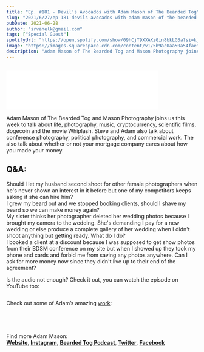 ```yaml
---
title: "Ep. #181 - Devil's Avocados with Adam Mason of The Bearded Tog"
slug: "2021/6/27/ep-181-devils-avocados-with-adam-mason-of-the-bearded-tog"
pubDate: 2021-06-28
author: "srvanelk@gmail.com"
tags: ["Special Guest"]
spotifyUrl: "https://open.spotify.com/show/09hCjT9XXAKzGin8bkLG3a?si=kjRZvQ1JTb6Ov3HVzSSlWA"
image: "https://images.squarespace-cdn.com/content/v1/5b9ac0aa50a54faef024c950/1624840905769-POQZ5UQ28W7K1BEHRHHE/adam-mason-6.jpeg?format=original"
description: "Adam Mason of The Bearded Tog and Mason Photography joins us this week to talk about life, photography, music, cryptocurrency, scientific films, dogecoin and the movie Whiplash. Steve and Adam also talk about conference photography, political photography, and commercial work. The also talk about whether or not your mortgage company cares about how you made your money."
---
```


<figure>
  <img src="https://images.squarespace-cdn.com/content/v1/5b9ac0aa50a54faef024c950/1624840905769-POQZ5UQ28W7K1BEHRHHE/adam-mason-6.jpeg?format=original" alt="" />
</figure>
<iframe class="embedly-embed" src="//cdn.embedly.com/widgets/media.html?src=https%3A%2F%2Fanchor.fm%2Fweddingphotohangover%2Fembed%2Fepisodes%2FEp--181---Devils-Avocados-with-Adam-Mason-of-The-Bearded-Tog-e13i5nu&display_name=Anchor+FM+Inc.&url=https%3A%2F%2Fanchor.fm%2Fweddingphotohangover%2Fepisodes%2FEp--181---Devils-Avocados-with-Adam-Mason-of-The-Bearded-Tog-e13i5nu&image=https%3A%2F%2Fd3t3ozftmdmh3i.cloudfront.net%2Fproduction%2Fpodcast_uploaded_episode400%2F805714%2F805714-1624840691070-a071e5c4a7a14.jpg&key=61d05c9d54e8455ea7a9677c366be814&type=text%2Fhtml&schema=anchor" width="400" height="102" scrolling="no" title="Anchor FM Inc. embed" frameborder="0" allow="autoplay; fullscreen" allowfullscreen="true"></iframe>

Adam Mason of The Bearded Tog and Mason Photography joins us this week to talk about life, photography, music, cryptocurrency, scientific films, dogecoin and the movie Whiplash. Steve and Adam also talk about conference photography, political photography, and commercial work. The also talk about whether or not your mortgage company cares about how you made your money.

## Q&A:   
Should I let my husband second shoot for other female photographers when he's never shown an interest in it before but one of my competitors keeps asking if she can hire him?   
I grew my beard out and we stopped booking clients, should I shave my beard so we can make money again?   
My sister thinks her photographer deleted her wedding photos because I brought my camera to the wedding. She's demanding I pay for a new wedding or else produce a complete gallery of her wedding when I didn't shoot anything but getting ready. What do I do?   
I booked a client at a discount because I was supposed to get show photos from their BDSM conference on my site but when I showed up they took my phone and cards and forbid me from saving any photos anywhere. Can I ask for more money now since they didn't live up to their end of the agreement?

Is the audio not enough? Check it out, you can watch the episode on YouTube too:

<figure>
  <img src="https://images.squarespace-cdn.com/content/v1/5b9ac0aa50a54faef024c950/1624891418540-SRTG76K93RVFZEBW75T1/AM-WPH-BeardedTog_VideoThumb.jpg" alt="" />
</figure>

Check out some of Adam’s amazing [work](https://adammason.com/social):

<figure>
  <img src="https://images.squarespace-cdn.com/content/v1/5b9ac0aa50a54faef024c950/1624841147922-YM2D2OE4SGU2CLQFM551/glen-ech-park-wedding-23.jpeg?format=original" alt="" />
</figure>
<figure>
  <img src="https://images.squarespace-cdn.com/content/v1/5b9ac0aa50a54faef024c950/1624841148357-CSMGQRFH83P4ZPQTRCPL/kirsti-nora-engagement-photo-by-mason-photography-89.jpeg?format=original" alt="" />
</figure>
<figure>
  <img src="https://images.squarespace-cdn.com/content/v1/5b9ac0aa50a54faef024c950/1624841149884-GIBYHQXDDSHAQ9HALX7E/national-portrait-gallery-dc-wedding-photos-2.jpeg?format=original" alt="" />
</figure>
<figure>
  <img src="https://images.squarespace-cdn.com/content/v1/5b9ac0aa50a54faef024c950/1624841150031-ZKP7PDP0FXX19T21EYKS/nautical-engagement-session-mystic-connecticut-20.jpeg?format=original" alt="" />
</figure>

Find more Adam Mason:  
[**Website**](https://adammason.com/), [**Instagram**](https://www.instagram.com/masonphotography/), [**Bearded Tog Podcast**](https://adammason.com/podcast/), [**Twitter**](https://twitter.com/adammasonx), [**Facebook**](https://www.facebook.com/adammasonphotography/)
